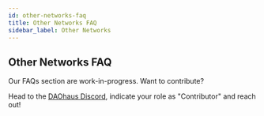 ```yaml
---
id: other-networks-faq
title: Other Networks FAQ
sidebar_label: Other Networks
---
```


## Other Networks FAQ

Our FAQs section are work-in-progress. Want to contribute? 

Head to the [DAOhaus Discord](https://discord.gg/bUd7HqMx), indicate your role as "Contributor" and reach out! 